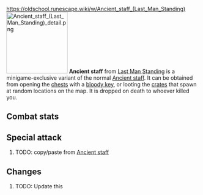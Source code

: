 https://oldschool.runescape.wiki/w/Ancient_staff_(Last_Man_Standing)
{{Infobox Item
|name = Ancient staff
|image = [[File:Ancient staff (Last Man Standing).png]]
|release = [[4 August]] [[2016]]
|update = Last Man Standing Beta and Splashing Restrictions  # TODO: Update this
|members = No
|quest = No
|tradeable = No
|placeholder = No
|equipable = Yes
|stackable = No
|noteable = Yes
|options = Wield, Drop
|examine = A magical staff of ancient origin...
|value = 40
|alchable = No
|weight = 2.267
|id = 20431
}}
[[File:Ancient staff (Last Man Standing) detail.png|160px|left]]
'''Ancient staff''' from [[Last Man Standing]] is a minigame-exclusive variant of the normal [[Ancient staff]]. It can be obtained from opening the [[Chest (Last Man Standing)|chests]] with a [[bloody key]], or looting the [[Crate (Last Man Standing)|crates]] that spawn at random locations on the map. It is dropped on death to whoever killed you.

==Combat stats==
{{Infobox Bonuses
|astab = 10
|aslash = -1
|acrush = 40
|amagic = 15
|arange = 0
|dstab = 2
|dslash = 3
|dcrush = 1
|dmagic = 15
|drange = 0
|str = 50
|rstr = 0
|mdmg = 0
|prayer = -1
|slot = weapon
|speed = 4
|attackrange = staff
|combatstyle = staff
|image = [[File:Ancient staff (Last Man Standing) equipped male.png|160px]]
|altimage = [[File:Ancient staff (Last Man Standing) equipped female.png|160px]]
}}

{{CombatStyles|staff|speed=4|attackrange=staff}}

==Special attack==
# TODO: copy/paste from [[Ancient staff]]

==Changes==
# TODO: Update this
{{Subject changes header}}
{{Subject changes
|date = 4 August 2016
|update = Last Man Standing
|change = The item was made fully available with the release of Last Man Standing.
}}
{{Subject changes footer}}

{{Last Man Standing In-game Items}}